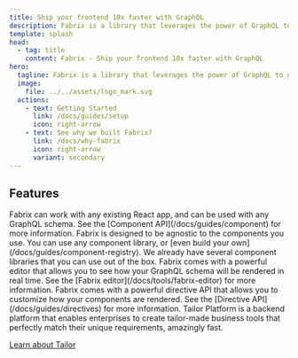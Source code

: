 ```yaml
---
title: Ship your frontend 10x faster with GraphQL 
description: Fabrix is a library that leverages the power of GraphQL to generate UI components directly from your schema.
template: splash
head:
  - tag: title
    content: Fabrix - Ship your frontend 10x faster with GraphQL
hero:
  tagline: Fabrix is a library that leverages the power of GraphQL to generate UI components directly from your schema.
  image:
    file: ../../assets/logo_mark.svg
  actions:
    - text: Getting Started 
      link: /docs/guides/setup
      icon: right-arrow
    - text: See why we built Fabrix?
      link: /docs/why-fabrix
      icon: right-arrow
      variant: secondary
---
```


## Features

<CardGrid stagger>
	<Card title="Works with your existing app" icon="download" >
    Fabrix can work with any existing React app, and can be used with any GraphQL schema.
    See the [Component API](/docs/guides/component) for more information.
	</Card>
	<Card title="Bring your own component" icon="seti:react">
    Fabrix is designed to be agnostic to the components you use. You can use any component library, or [even build your own](/docs/guides/component-registry).
    We already have several component libraries that you can use out of the box.
	</Card>
  <Card title="Fabrix editor" icon="pen">
    Fabrix comes with a powerful editor that allows you to see how your GraphQL schema will be rendered in real time.
    See the [Fabrix editor](/docs/tools/fabrix-editor) for more information.
  </Card>
  <Card title="Directive API" icon="seti:graphql">
    Fabrix comes with a powerful directive API that allows you to customize how your components are rendered.
    See the [Directive API](/docs/guides/directives) for more information.
  </Card>
</CardGrid>

<AboutAstro title="Brought to you by">
Tailor Platform is a backend platform that enables enterprises to create tailor-made business tools that perfectly match their unique requirements, amazingly fast.

[Learn about Tailor](https://www.tailor.tech/)
</AboutAstro>
